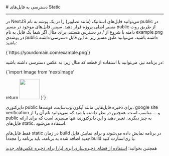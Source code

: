 

<Layout>
<Head>
<title>مستندات دسترسی به فایل‌های static در NextJS - لیارا</title>
<meta property="og:title" content="مستندات خدمات رایانش ابری لیارا" />
<meta property="og:description" content="مستندات مربوط به دسترسی به فایل‌های Static در پلتفرم NextJS در لیارا"  />
<meta property="og:image" content="https://files.liara.ir/liara/logos/liara-poster.jpg" />
</Head>
# دسترسی به فایل‌های Static
<hr className="mb-2" />

در NextJS می‌توانید فایل‌های استاتیک (مانند تصاویر) را در یک پوشه به نام <Important>public</Important> در مسیر اصلی پروژه قرار دهید. سپس فایل‌های موجود در مسیر public از طریق روت دامنه با شروع از <Important>/</Important> در دسترس هستند. برای مثال اگر شما یک فایل به نام example.png در پوشه‌ی public داشته باشید، می‌توانید طبق مسیر زیر به این فایل دسترسی داشته باشید:


<div className="h-2" />
<div dir='ltr'>
    <Highlight className="bash">
        {`https://yourdomain.com/example.png`}
    </Highlight>
</div>
<div className="h-2" />

در برنامه نیز، می‌توانید با استفاده از قطعه کد مثال زیر، به عکس دسترسی داشته باشید:

<div className="h-2" />
<div dir='ltr'>
    <Highlight className="js">
        {`import Image from 'next/image'

  return <Image src="/example.png" width="64" height="64" />
}`}
    </Highlight>
</div>
<div className="h-2" />

دایرکتوری public برای ذخیره فایل‌هایی مانند آیکون وب‌سایت، فونت‌ها، google site verification و ... مناسب است. همچنین در نظر داشته باشید که نمی‌توانید نام آن را از <Important>public</Important> به چیز دیگری، تغییر دهید و این دایرکتوری، تنها مسیری است که برای ارائه فایل‌های static، استفاده می‌شود.

<div className="h-2" />
<Alert variant="error">
<p>
 فقط فایل‌های static در زمان build در برنامه نمایش داده می‌شوند و برای نمایش فایل جدید اضافه شده به برنامه، باید برنامه را مجدداً 
build یا ری‌استارت کنید.
</p>
</Alert>
<Alert variant="success">
<p>
همچنین بخوانید: <a href="/object-storage/about" className="text-[#2196f3] ">استفاده از فضای ذخیره‌سازی ابری لیارا برای ذخیره عکس‌های جدید</a>
</p>
</Alert>



</Layout>